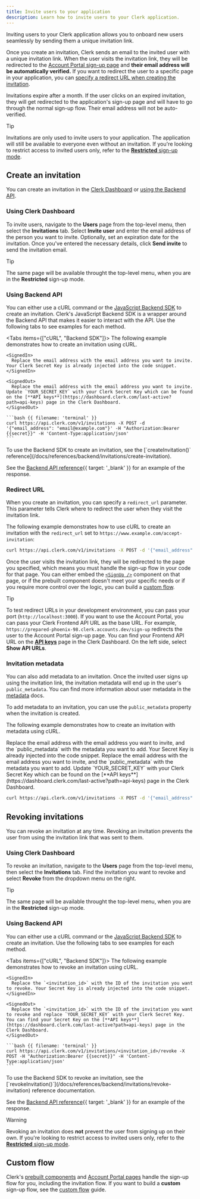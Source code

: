 ```yaml
---
title: Invite users to your application
description: Learn how to invite users to your Clerk application.
---
```


Inviting users to your Clerk application allows you to onboard new users seamlessly by sending them a unique invitation link.

Once you create an invitation, Clerk sends an email to the invited user with a unique invitation link. When the user visits the invitation link, they will be redirected to the [Account Portal sign-up page](/docs/customization/account-portal/overview#sign-in-or-up) and **their email address will be automatically verified.** If you want to redirect the user to a specific page in your application, you can [specify a redirect URL when creating the invitation](#redirect-url).

Invitations expire after a month. If the user clicks on an expired invitation, they will get redirected to the application's sign-up page and will have to go through the normal sign-up flow. Their email address will not be auto-verified.

> [!TIP]
> Invitations are only used to invite users to your application. The application will still be available to everyone even without an invitation. If you're looking to restrict access to invited users only, refer to the [**Restricted** sign-up mode](/docs/authentication/configuration/restrictions#sign-up-modes).

## Create an invitation

You can create an invitation in the [Clerk Dashboard](#using-clerk-dashboard) or [using the Backend API](#using-backend-api).

### Using Clerk Dashboard

To invite users, navigate to the **Users** page from the top-level menu, then select the **Invitations** tab. Select **Invite user** and enter the email address of the person you want to invite. Optionally, set an expiration date for the invitation. Once you've entered the necessary details, click **Send invite** to send the invitation email.

> [!TIP]
> The same page will be available throught the top-level menu, when you are in the **Restricted** sign-up mode.

### Using Backend API

You can either use a cURL command or the [JavaScript Backend SDK](/docs/references/backend/overview) to create an invitation. Clerk's JavaScript Backend SDK is a wrapper around the Backend API that makes it easier to interact with the API. Use the following tabs to see examples for each method.

<Tabs items={["cURL", "Backend SDK"]}>
  <Tab>
    The following example demonstrates how to create an invitation using cURL.

    <SignedIn>
      Replace the email address with the email address you want to invite. Your Clerk Secret Key is already injected into the code snippet.
    </SignedIn>

    <SignedOut>
      Replace the email address with the email address you want to invite. Update `YOUR_SECRET_KEY` with your Clerk Secret Key which can be found on the [**API keys**](https://dashboard.clerk.com/last-active?path=api-keys) page in the Clerk Dashboard.
    </SignedOut>

    ```bash {{ filename: 'terminal' }}
    curl https://api.clerk.com/v1/invitations -X POST -d '{"email_address": "email@example.com"}' -H "Authorization:Bearer {{secret}}" -H 'Content-Type:application/json'
    ```
  </Tab>

  <Tab>
    To use the Backend SDK to create an invitation, see the [`createInvitation()` reference](/docs/references/backend/invitations/create-invitation).
  </Tab>
</Tabs>

See the [Backend API reference](/docs/reference/backend-api/tag/Invitations#operation/CreateInvitation){{ target: '_blank' }} for an example of the response.

### Redirect URL

When you create an invitation, you can specify a `redirect_url` parameter. This parameter tells Clerk where to redirect the user when they visit the invitation link.

The following example demonstrates how to use cURL to create an invitation with the `redirect_url` set to `https://www.example.com/accept-invitation`:

```bash
curl https://api.clerk.com/v1/invitations -X POST -d '{"email_address": "email@example.com", "redirect_url": "https://www.example.com/accept-invitation"}' -H "Authorization:Bearer {{secret}}" -H 'Content-Type:application/json'
```

Once the user visits the invitation link, they will be redirected to the page you specified, which means you must handle the sign-up flow in your code for that page. You can either embed the [`<SignUp />`](/docs/components/authentication/sign-up) component on that page, or if the prebuilt component doesn't meet your specific needs or if you require more control over the logic, you can build a [custom flow](/docs/custom-flows/invitations).

> [!TIP]
> To test redirect URLs in your development environment, you can pass your port (`http://localhost:3000`). If you want to use the Account Portal, you can pass your Clerk Frontend API URL as the base URL. For example, `https://prepared-phoenix-98.clerk.accounts.dev/sign-up` redirects the user to the Account Portal sign-up page. You can find your Frontend API URL on the [**API keys**](https://dashboard.clerk.com/last-active?path=api-keys) page in the Clerk Dashboard. On the left side, select **Show API URLs**.

### Invitation metadata

You can also add metadata to an invitation. Once the invited user signs up using the invitation link, the invitation metadata will end up in the user's `public_metadata`. You can find more information about user metadata in the [metadata](/docs/users/metadata) docs.

To add metadata to an invitation, you can use the `public_metadata` property when the invitation is created.

The following example demonstrates how to create an invitation with metadata using cURL.

<SignedIn>
  Replace the email address with the email address you want to invite, and the `public_metadata` with the metadata you want to add. Your Secret Key is already injected into the code snippet.
</SignedIn>

<SignedOut>
  Replace the email address with the email address you want to invite, and the `public_metadata` with the metadata you want to add. Update `YOUR_SECRET_KEY` with your Clerk Secret Key which can be found on the [**API keys**](https://dashboard.clerk.com/last-active?path=api-keys) page in the Clerk Dashboard.
</SignedOut>

```bash
curl https://api.clerk.com/v1/invitations -X POST -d '{"email_address": "email@example.com", "public_metadata": {"age": "21"}}' -H "Authorization:Bearer {{secret}}" -H 'Content-Type:application/json'
```

## Revoking invitations

You can revoke an invitation at any time. Revoking an invitation prevents the user from using the invitation link that was sent to them.

### Using Clerk Dashboard

To revoke an invitation, navigate to the **Users** page from the top-level menu, then select the **Invitations** tab. Find the invitation you want to revoke and select **Revoke** from the dropdown menu on the right.

> [!TIP]
> The same page will be available throught the top-level menu, when you are in the **Restricted** sign-up mode.

### Using Backend API

You can either use a cURL command or the [JavaScript Backend SDK](/docs/references/backend/overview) to create an invitation. Use the following tabs to see examples for each method.

<Tabs items={["cURL", "Backend SDK"]}>
  <Tab>
    The following example demonstrates how to revoke an invitation using cURL.

    <SignedIn>
      Replace the `<invitation_id>` with the ID of the invitation you want to revoke. Your Secret Key is already injected into the code snippet.
    </SignedIn>

    <SignedOut>
      Replace the `<invitation_id>` with the ID of the invitation you want to revoke and replace `YOUR_SECRET_KEY` with your Clerk Secret Key. You can find your Secret Key on the [**API keys**](https://dashboard.clerk.com/last-active?path=api-keys) page in the Clerk Dashboard.
    </SignedOut>

    ```bash {{ filename: 'terminal' }}
    curl https://api.clerk.com/v1/invitations/<invitation_id>/revoke -X POST -H "Authorization:Bearer {{secret}}" -H 'Content-Type:application/json'
    ```
  </Tab>

  <Tab>
    To use the Backend SDK to revoke an invitation, see the [`revokeInvitation()`](/docs/references/backend/invitations/revoke-invitation) reference documentation.
  </Tab>
</Tabs>

See the [Backend API reference](/docs/reference/backend-api/tag/Invitations#operation/RevokeInvitation){{ target: '_blank' }} for an example of the response.

> [!WARNING]
> Revoking an invitation does **not** prevent the user from signing up on their own. If you're looking to restrict access to invited users only, refer to the [**Restricted** sign-up mode](/docs/authentication/configuration/restrictions#sign-up-modes).

## Custom flow

Clerk's [prebuilt components](/docs/components/overview) and [Account Portal pages](/docs/customization/account-portal/overview) handle the sign-up flow for you, including the invitation flow. If you want to build a **custom** sign-up flow, see the [custom flow](/docs/custom-flows/invitations) guide.
